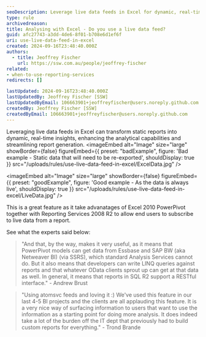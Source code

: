 ```yaml
---
seoDescription: Leverage live data feeds in Excel for dynamic, real-time reporting and streamlined analytics
type: rule
archivedreason:
title: Analysing with Excel - Do you use a live data feed?
guid: afc27743-a3dd-4de6-8f01-b708e6d1ef6f
uri: use-live-data-feed-in-excel
created: 2024-09-16T23:48:40.000Z
authors:
  - title: Jeoffrey Fischer
    url: https://ssw.com.au/people/jeoffrey-fischer
related:
- when-to-use-reporting-services
redirects: []

lastUpdated: 2024-09-16T23:48:40.000Z
lastUpdatedBy: Jeoffrey Fischer [SSW]
lastUpdatedByEmail: 106663901+jeoffreyfischer@users.noreply.github.com
createdBy: Jeoffrey Fischer [SSW]
createdByEmail: 106663901+jeoffreyfischer@users.noreply.github.com
---
```


Leveraging live data feeds in Excel can transform static reports into dynamic, real-time insights, enhancing the analytical capabilities and streamlining report generation.
<imageEmbed
  alt="Image"
  size="large"
  showBorder={false}
  figureEmbed={{
    preset: "badExample",
    figure: 'Bad example - Static data that will need to be re-exported',
    shouldDisplay: true
  }}
  src="/uploads/rules/use-live-data-feed-in-excel/ExcelData.jpg"
/>

<imageEmbed
  alt="Image"
  size="large"
  showBorder={false}
  figureEmbed={{
    preset: "goodExample",
    figure: 'Good example - As the data is always live',
    shouldDisplay: true
  }}
  src="/uploads/rules/use-live-data-feed-in-excel/LiveData.jpg"
/>

This is a great feature as it take advanatages of Excel 2010 PowerPivot together with Reporting Services 2008 R2 to allow end users to subscribe to live data from a report.

See what the experts said below:

> "And that, by the way, makes it very useful, as it means that PowerPivot models can get data from Essbase and SAP BW (aka Netweaver BI) (via SSRS), which standard Analysis Services cannot do. But it also means that developers can write LINQ queries against reports and that whatever OData clients sprout up can get at that data as well. In general, it means that reports in SQL R2 support a RESTful interface."
> \- Andrew Brust

> "Using atomsvc feeds and loving it :)
> We've used this feature in our last 4-5 BI projects and the clients are all applauding this feature. It is a very nice way of surfacing information to users that want to use the information as a starting point for doing more analysis. It does indeed take a lot of the burden off the IT dept that previously had to build custom reports for everything."
> \- Trond Brande
